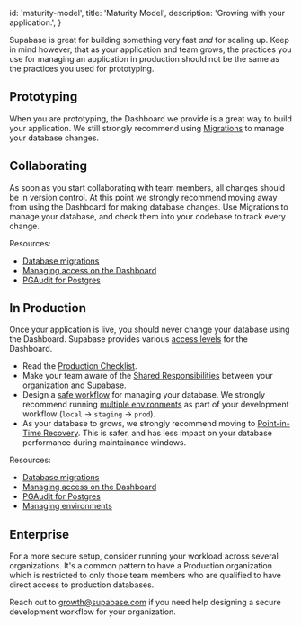 
  id: 'maturity-model',
  title: 'Maturity Model',
  description: 'Growing with your application.',
}

Supabase is great for building something very fast _and_ for scaling up. Keep in mind however, that as your application and team grows, the practices you use for managing an application in production should not be the same as the practices you used for prototyping.

## Prototyping

When you are prototyping, the Dashboard we provide is a great way to build your application. We still strongly recommend using [Migrations](/docs/guides/getting-started/local-development#database-migrations) to manage your database changes.

## Collaborating

As soon as you start collaborating with team members, all changes should be in version control. At this point we strongly recommend moving away from using the Dashboard for making database changes. Use Migrations to manage your database, and check them into your codebase to track every change.

Resources:

- [Database migrations](/docs/guides/getting-started/local-development#database-migrations)
- [Managing access on the Dashboard](/docs/guides/platform/access-control)
- [PGAudit for Postgres](/docs/guides/database/extensions/pgaudit)

## In Production

Once your application is live, you should never change your database using the Dashboard. Supabase provides various [access levels](https://supabase.com/docs/guides/platform/access-control) for the Dashboard.

- Read the [Production Checklist](docs/guides/platform/going-into-prod).
- Make your team aware of the [Shared Responsibilities](/docs/guides/platform/shared-responsibility-model) between your organization and Supabase.
- Design a [safe workflow](https://supabase.com/docs/guides/platform/shared-responsibility-model#you-decide-your-own-workflow) for managing your database. We strongly recommend running [multiple environments](/docs/guides/cli/managing-environments) as part of your development workflow (`local` -> `staging` -> `prod`).
- As your database to grows, we strongly recommend moving to [Point-in-Time Recovery](/docs/guides/platform/backups#point-in-time-recovery). This is safer, and has less impact on your database performance during maintainance windows.

Resources:

- [Database migrations](/docs/guides/getting-started/local-development#database-migrations)
- [Managing access on the Dashboard](/docs/guides/platform/access-control)
- [PGAudit for Postgres](/docs/guides/database/extensions/pgaudit)
- [Managing environments](/docs/guides/cli/managing-environments)

## Enterprise

For a more secure setup, consider running your workload across several organizations. It's a common pattern to have a Production organization which is restricted to only those team members who are qualified to have direct access to production databases.

Reach out to [growth@supabase.com](mailto:growth@supabase.com) if you need help designing a secure development workflow for your organization.


